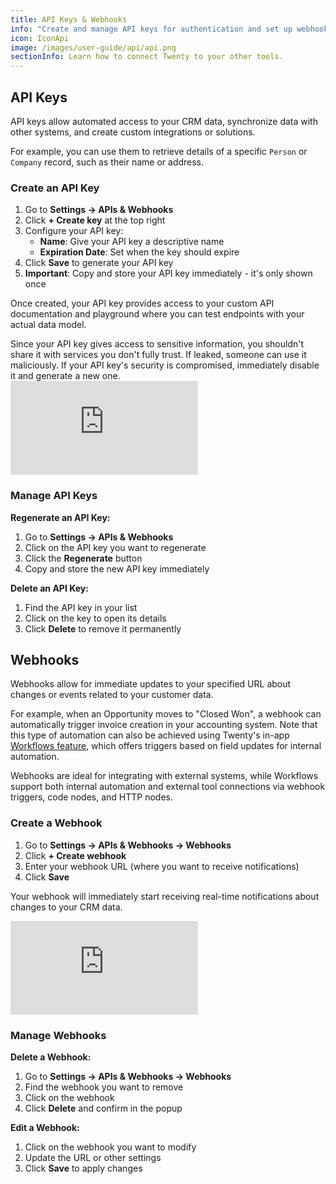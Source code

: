 ```yaml
---
title: API Keys & Webhooks
info: "Create and manage API keys for authentication and set up webhooks for real-time notifications."
icon: IconApi
image: /images/user-guide/api/api.png
sectionInfo: Learn how to connect Twenty to your other tools.
---
```


## API Keys

API keys allow automated access to your CRM data, synchronize data with other systems, and create custom integrations or solutions. 

For example, you can use them to retrieve details of a specific `Person` or `Company` record, such as their name or address.

### Create an API Key

1. Go to **Settings → APIs & Webhooks**
2. Click **+ Create key** at the top right
3. Configure your API key:
   - **Name**: Give your API key a descriptive name
   - **Expiration Date**: Set when the key should expire
4. Click **Save** to generate your API key
5. **Important**: Copy and store your API key immediately - it's only shown once

Once created, your API key provides access to your custom API documentation and playground where you can test endpoints with your actual data model. 

<ArticleWarning>
Since your API key gives access to sensitive information, you shouldn't share it with services you don't fully trust. If leaked, someone can use it maliciously. If your API key's security is compromised, immediately disable it and generate a new one.
</ArticleWarning>
<div style={{padding:'70.59% 0 0 0', position:'relative', margin: '32px 0px 0px' }}>
  <iframe 
    src="https://player.vimeo.com/video/928786722?autoplay=1&loop=1&autopause=0&background=1&amp;app_id=58479" 
    frameBorder="0" 
    allow="autoplay; fullscreen; picture-in-picture; clipboard-write" 
    style={{
      position:'absolute',
      top:0,
      left:0,
      width:'100%',
      height:'100%',
      borderRadius: '16px', 
      border:'2px solid black'
    }}
    title="Export data"
  ></iframe>
</div>
<script src="https://player.vimeo.com/api/player.js"></script>


### Manage API Keys

**Regenerate an API Key:**
1. Go to **Settings → APIs & Webhooks**
2. Click on the API key you want to regenerate
3. Click the **Regenerate** button
4. Copy and store the new API key immediately

**Delete an API Key:**
1. Find the API key in your list
2. Click on the key to open its details
3. Click **Delete** to remove it permanently

## Webhooks

Webhooks allow for immediate updates to your specified URL about changes or events related to your customer data.

For example, when an Opportunity moves to "Closed Won", a webhook can automatically trigger invoice creation in your accounting system. Note that this type of automation can also be achieved using Twenty's in-app [Workflows feature](/user-guide/section/workflows/getting-started-workflows), which offers triggers based on field updates for internal automation.

Webhooks are ideal for integrating with external systems, while Workflows support both internal automation and external tool connections via webhook triggers, code nodes, and HTTP nodes.

### Create a Webhook

1. Go to **Settings → APIs & Webhooks → Webhooks**
2. Click **+ Create webhook**
3. Enter your webhook URL (where you want to receive notifications)
4. Click **Save**

Your webhook will immediately start receiving real-time notifications about changes to your CRM data.

<div style={{padding:'70.59% 0 0 0', position:'relative', margin: '32px 0px 0px'}}>
  <iframe 
    src="https://player.vimeo.com/video/928786708?autoplay=1&loop=1&autopause=0&background=1&amp;app_id=58479" 
    frameBorder="0" 
    allow="autoplay; fullscreen; picture-in-picture; clipboard-write" 
    style={{
      position:'absolute',
      top:0,
      left:0,
      width:'100%',
      height:'100%',
      borderRadius: '16px', 
      border:'2px solid black'
    }}
    title="Export data"
  ></iframe>
</div>
<script src="https://player.vimeo.com/api/player.js"></script>

### Manage Webhooks

**Delete a Webhook:**
1. Go to **Settings → APIs & Webhooks → Webhooks**
2. Find the webhook you want to remove
3. Click on the webhook
4. Click **Delete** and confirm in the popup

**Edit a Webhook:**
1. Click on the webhook you want to modify
2. Update the URL or other settings
3. Click **Save** to apply changes

<ArticleEditContent></ArticleEditContent>
